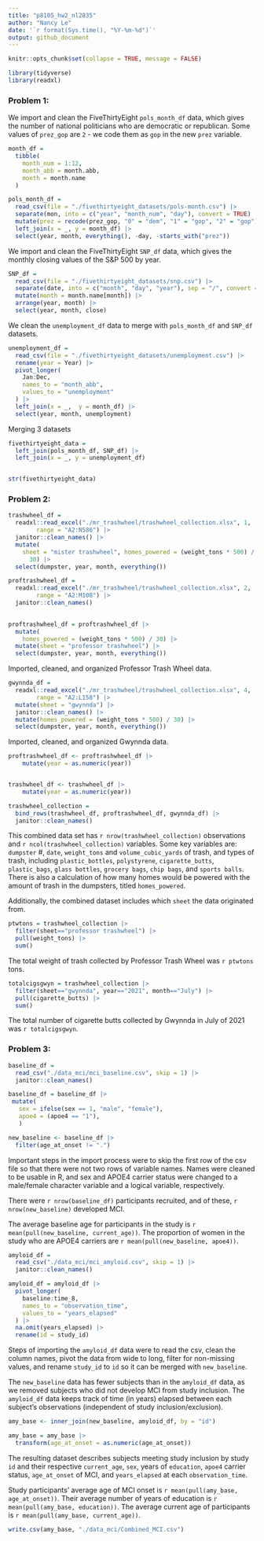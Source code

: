 ```yaml
---
title: "p8105_hw2_nl2835"
author: "Nancy Le"
date: '`r format(Sys.time(), "%Y-%m-%d")`'
output: github_document
---
```


```r
knitr::opts_chunk$set(collapse = TRUE, message = FALSE)
```


```r
library(tidyverse)
library(readxl)

```

### Problem 1: 

We import and clean the FiveThirtyEight `pols_month_df` data, which gives the number of national politicians who are democratic or republican. Some values of `prez_gop` are `2` - we code them as `gop` in the new `prez` variable. 

```r

month_df = 
  tibble(
    month_num = 1:12,
    month_abb = month.abb,
    month = month.name
  )

pols_month_df = 
  read_csv(file = "./fivethirtyeight_datasets/pols-month.csv") |> 
  separate(mon, into = c("year", "month_num", "day"), convert = TRUE) |> 
  mutate(prez = recode(prez_gop, "0" = "dem", "1" = "gop", "2" = "gop")) |>
  left_join(x = _, y = month_df) |> 
  select(year, month, everything(), -day, -starts_with("prez")) 

```



We import and clean the FiveThirtyEight `SNP_df` data, which gives the monthly closing values of the S&P 500 by year. 

```r
SNP_df = 
  read_csv(file = "./fivethirtyeight_datasets/snp.csv") |> 
  separate(date, into = c("month", "day", "year"), sep = "/", convert = TRUE) |> 
  mutate(month = month.name[month]) |> 
  arrange(year, month) |> 
  select(year, month, close)
```


We clean the `unemployment_df` data to merge with `pols_month_df` and `SNP_df` datasets.


```r
unemployment_df = 
  read_csv(file = "./fivethirtyeight_datasets/unemployment.csv") |> 
  rename(year = Year) |> 
  pivot_longer(
    Jan:Dec,
    names_to = "month_abb",
    values_to = "unemployment"
  ) |> 
  left_join(x = _,  y = month_df) |> 
  select(year, month, unemployment)
```

Merging 3 datasets

```r
fivethirtyeight_data = 
  left_join(pols_month_df, SNP_df) |> 
  left_join(x = _, y = unemployment_df)


str(fivethirtyeight_data)
```



### Problem 2:

```r
trashwheel_df = 
  readxl::read_excel("./mr_trashwheel/trashwheel_collection.xlsx", 1,
        range = "A2:N586") |> 
  janitor::clean_names() |> 
  mutate(
    sheet = "mister trashwheel", homes_powered = (weight_tons * 500) / 
      30) |> 
  select(dumpster, year, month, everything())
```



```r
proftrashwheel_df = 
  readxl::read_excel("./mr_trashwheel/trashwheel_collection.xlsx", 2,
        range = "A2:M108") |> 
  janitor::clean_names()
  

proftrashwheel_df = proftrashwheel_df |> 
  mutate(
    homes_powered = (weight_tons * 500) / 30) |> 
  mutate(sheet = "professor trashwheel") |> 
  select(dumpster, year, month, everything())


```


Imported, cleaned, and organized Professor Trash Wheel data.

```r
gwynnda_df = 
  readxl::read_excel("./mr_trashwheel/trashwheel_collection.xlsx", 4,
        range = "A2:L158") |> 
  mutate(sheet = "gwynnda") |> 
  janitor::clean_names() |> 
  mutate(homes_powered = (weight_tons * 500) / 30) |> 
  select(dumpster, year, month, everything())
```

Imported, cleaned, and organized Gwynnda data.

```r
proftrashwheel_df <- proftrashwheel_df |>   
    mutate(year = as.numeric(year))


trashwheel_df <- trashwheel_df |>   
    mutate(year = as.numeric(year))

```


```r
trashwheel_collection = 
  bind_rows(trashwheel_df, proftrashwheel_df, gwynnda_df) |> 
  janitor::clean_names()

```

This combined data set has `r nrow(trashwheel_collection)` observations and
`r ncol(trashwheel_collection)` variables. Some key variables are: `dumpster` #, `date`, `weight_tons` and `volume_cubic_yards` of trash, and types of trash,  including `plastic_bottles`, `polystyrene`, `cigarette_butts`, `plastic_bags`, `glass bottles`, `grocery bags`, `chip bags`, and `sports balls`. There is also a calculation of how many homes would be powered with the amount of trash in the dumpsters, titled `homes_powered`.

Additionally, the combined dataset includes which `sheet` the data originated from.



```r
ptwtons = trashwheel_collection |> 
  filter(sheet=="professor trashwheel") |> 
  pull(weight_tons) |> 
  sum() 

```


The total weight of trash collected by Professor Trash Wheel was ```r ptwtons``` tons.


```r
totalcigsgwyn = trashwheel_collection |> 
  filter(sheet=="gwynnda", year=="2021", month=="July") |> 
  pull(cigarette_butts) |> 
  sum() 
```


The total number of cigarette butts collected by Gwynnda in July of 2021 was ```r totalcigsgwyn```.
 



### Problem 3:

```r
baseline_df = 
  read_csv("./data_mci/mci_baseline.csv", skip = 1) |> 
  janitor::clean_names() 
```


```r
baseline_df = baseline_df |> 
 mutate(
   sex = ifelse(sex == 1, "male", "female"),
   apoe4 = (apoe4 == "1"),
   )
```

```r
new_baseline <- baseline_df |> 
  filter(age_at_onset != ".")
```

Important steps in the import process were to skip the first row of the csv file so that there were not two rows of variable names. Names were cleaned to be usable in R, and sex and APOE4 carrier status were changed to a male/female character variable and a logical variable, respectively.

There were ```r nrow(baseline_df)``` participants recruited, and of these, ```r nrow(new_baseline)``` developed MCI. 

The average baseline age for participants in the study is ```r mean(pull(new_baseline, current_age))```. The proportion of women in the study who are APOE4 carriers are ```r mean(pull(new_baseline, apoe4))```.


```r
amyloid_df = 
  read_csv("./data_mci/mci_amyloid.csv", skip = 1) |> 
  janitor::clean_names() 
```

```r
amyloid_df = amyloid_df |> 
  pivot_longer(
    baseline:time_8,
    names_to = "observation_time",
    values_to = "years_elapsed"
  ) |> 
  na.omit(years_elapsed) |> 
  rename(id = study_id) 
```

Steps of importing the `amyloid_df` data were to read the csv, clean the column names, pivot the data from wide to long, filter for non-missing values, and rename `study_id` to `id` so it can be merged with `new_baseline`.

The `new_baseline` data has fewer subjects than in the `amyloid_df` data, as we removed subjects who did not develop MCI from study inclusion. The `amyloid_df` data keeps track of time (in years) elapsed between each subject's observations (independent of study inclusion/exclusion). 


```r
amy_base <- inner_join(new_baseline, amyloid_df, by = "id")
```

```r
amy_base = amy_base |> 
  transform(age_at_onset = as.numeric(age_at_onset))
```


The resulting dataset describes subjects meeting study inclusion by study `id` and their respective `current_age`, `sex`, years of `education`, `apoe4` carrier status, `age_at_onset` of MCI, and `years_elapsed` at each `observation_time`. 

Study participants' average age of MCI onset is `r mean(pull(amy_base, age_at_onset))`. Their average number of years of education is `r mean(pull(amy_base, education))`. The average current age of participants is `r mean(pull(amy_base, current_age))`. 


```r
write.csv(amy_base, "./data_mci/Combined_MCI.csv") 
```

